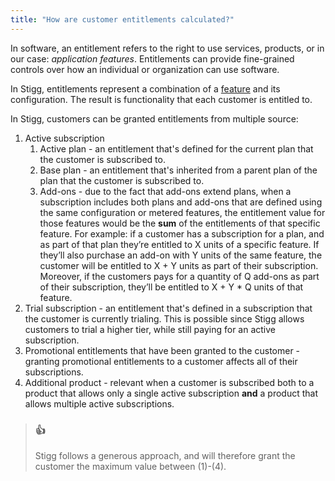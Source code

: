 ```yaml
---
title: "How are customer entitlements calculated?"
---
```


In software, an entitlement refers to the right to use services, products, or in our case: _application features_. Entitlements can provide fine-grained controls over how an individual or organization can use software.

In Stigg, entitlements represent a combination of a [feature](domain-model#feature) and its configuration. The result is functionality that each customer is entitled to.

In Stigg, customers can be granted entitlements from multiple source:

1. Active subscription  
   1. Active plan - an entitlement that's defined for the current plan that the customer is subscribed to.  
   2. Base plan - an entitlement that's inherited from a parent plan of the plan that the customer is subscribed to.  
   3. Add-ons - due to the fact that add-ons extend plans, when a subscription includes both plans and add-ons that are defined using the same configuration or metered features, the entitlement value for those features would be the **sum** of the entitlements of that specific feature. For example: if a customer has a subscription for a plan, and as part of that plan they’re entitled to X units of a specific feature. If they’ll also purchase an add-on with Y units of the same feature, the customer will be entitled to X + Y units as part of their subscription. Moreover, if the customers pays for a quantity of Q add-ons as part of their subscription, they’ll be entitled to X + Y \* Q units of that feature.
2. Trial subscription - an entitlement that's defined in a subscription that the customer is currently trialing. This is possible since Stigg allows customers to trial a higher tier, while still paying for an active subscription.
3. Promotional entitlements that have been granted to the customer - granting promotional entitlements to a customer affects all of their subscriptions.
4. Additional product - relevant when a customer is subscribed both to a product that allows only a single active subscription **and** a product that allows multiple active subscriptions.

> ### 👍
> 
> Stigg follows a generous approach, and will therefore grant the customer the maximum value between (1)-(4).